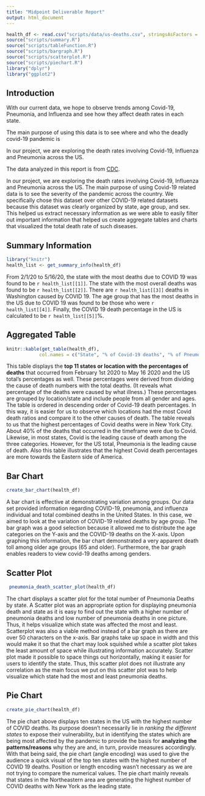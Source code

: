 ```yaml
---
title: "Midpoint Deliverable Report"
output: html_document
---
```


```r

health_df <- read.csv("scripts/data/us-deaths.csv", stringsAsFactors = FALSE)
source("scripts/summary.R")
source("scripts/tableFunction.R")
source("scripts/bargraph.R")
source("scripts/scatterplot.R")
source("scripts/piechart.R")
library("dplyr")
library("ggplot2")

```

## Introduction
With our current data, we hope to observe trends among Covid-19, Pneumonia, and Influenza and see how they affect death rates in each state. 

The main purpose of using this data is to see where and who the deadly covid-19 pandemic is 

In our project, we are exploring the death rates involving Covid-19, Influenza and Pneumonia across the US.

The data analyzed in this report is from [CDC](https://data.cdc.gov/NCHS/Provisional-COVID-19-Death-Counts-by-Sex-Age-and-S/9bhg-hcku?fbclid=IwAR3VbsTWlBjY4w8Rz8rpnO3Bv1w0zDrHkhM2hB5OXDrfvLFudwF1f1Kkbn8).

In our project, we are exploring the death rates involving Covid-19, Influenza and Pneumonia across the US. The main purpose of using Covid-19 related data is to see the severity of the pandemic across the country. We specifically chose this dataset over other COVID-19 related datasets because this dataset was clearly organized by state, age group, and sex. This helped us extract necessary information as we were able to easily filter out important information that helped us create aggregate tables and charts that visualized the total death rate of such diseases.

## Summary Information
``` r

library("knitr")
health_list <- get_summary_info(health_df)

```
From 2/1/20 to 5/16/20, the state with the most deaths due to COVID 19 was found to be
`r health_list[[1]]`. The state with the most overall deaths was found to be
`r health_list[[2]]`. There are `r health_list[[3]]` deaths in Washington caused by COVID 19.
The age group that has the most deaths in the US due to COVID 19 was found to be those who were `r health_list[[4]]`. Finally, the COVID 19 death percentage in the US is calculated to be `r health_list[[5]]`%.


## Aggregated Table

```r

knitr::kable(get_table(health_df), 
            col.names = c("State", "% of Covid-19 deaths", "% of Pneumonia deaths", "% of Influenza deaths"))

```

This table displays the **top 11 states or location with the percentages of deaths** that occurred from February 1st 2020 to May 16 2020 and the US total's percentages as well. These percentages were derived from dividing the cause of death numbers with the total deaths. (It reveals what percentage of the deaths were caused by what illness.) These percentages are grouped by location/state and include people from all gender and ages. The table is ordered in descending order of Covid-19 death percentages. In this way, it is easier for us to observe which locations had the most Covid death ratios and compare it to the other causes of death.
The table reveals to us that the highest percentages of Covid deaths were in New York City. About 40% of the deaths that occurred in the timeframe were due to Covid. Likewise, in most states, Covid is the leading cause of death among the three categories. However, for the US total, Pneumonia is the leading cause of death. Also this table illustrates that the highest Covid death percentages are more towards the Eastern side of America.

## Bar Chart

```r

create_bar_chart(health_df)

```

A bar chart is effective at demonstrating variation among groups. Our data set provided information regarding COVID-19, pneumonia, and influenza individual and total combined deaths in the United States. In this case, we aimed to look at the variation of COVID-19 related deaths by age group. The bar graph was a good selection because it allowed me to distribute the age categories on the Y-axis and the COVID-19 deaths on the X-axis. Upon graphing this information, the bar chart demonstrated a very apparent death toll among older age groups (65 and older). Furthermore, the bar graph enables readers to view covid-19 deaths among genders. 

## Scatter Plot

```r

 pneumonia_death_scatter_plot(health_df)

```

The chart displays a scatter plot for the total number of Pneumonia Deaths by state. A Scatter plot was an appropriate option for displaying pneumonia death and state as it is easy to find out the state with a higher number of pneumonia deaths and low number of pneumonia deaths in one picture. Thus, it helps visualize which state was affected the most and least. Scatterplot was also a viable method instead of a bar graph as there are over 50 characters on the x-axis. Bar graphs take up space in width and this would make it so that the chart may look squished while a scatter plot takes the least amount of space while illustrating information accurately. Scatter plot made it possible to space things out horizontally, making it easier for users to identify the state. Thus, this scatter plot does not illustrate any correlation as the main focus we put on this scatter plot was to help visualize which state had the most and least pneumonia deaths. 

## Pie Chart

```r

create_pie_chart(health_df)

```

The pie chart above displays ten states in the US with the highest number of COVID deaths. Its purpose doesn't necessarily lie in _ranking the different states_ to expose their vulnerability, but in identifying the states which are being most affected by the pandemic to provide the basis for **analyzing the patterns/reasons** why they are and, in turn, provide measures accordingly. With that being said, the pie chart (angle encoding) was used to give the audience a quick visual of the top ten states with the highest number of COVID 19 deaths. Position or length encoding wasn’t necessary as we are not trying to compare the numerical values. The pie chart mainly reveals that states in the Northeastern area are generating the highest number of COVID deaths with New York as the leading state.
